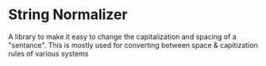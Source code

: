 = String Normalizer = 

A library to make it easy to change the capitalization and spacing of
a "sentance".  This is mostly used for converting between space &
capitization rules of various systems
